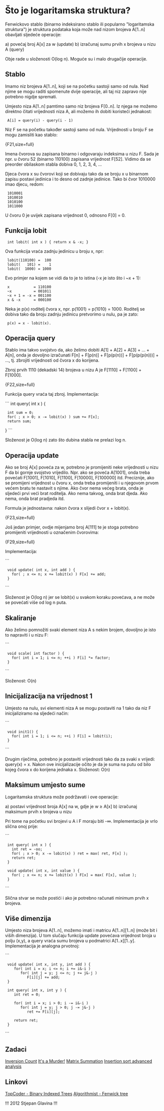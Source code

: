 = Što je logaritamska struktura? =

Fenwickovo stablo (binarno indeksirano stablo ili popularno "logaritamska struktura") je struktura podataka koja može nad nizom brojeva A[1..n] obavljati sljedeće operacije:

a) povećaj broj A[x] za w (update)
b) izračunaj sumu prvih x brojeva u nizu A (query)

Obje rade u složenosti O(log n).
Moguće su i malo drugačije operacije.

== Stablo ==

Imamo niz brojeva A[1..n], koji se na početku sastoji samo od nula. Nad njime se mogu raditi spomenute dvije operacije, ali taj niz zapravo nije potrebno nigdje spremati.

Umjesto niza A[1..n] pamtimo samo niz brojeva F[0..n]. Iz njega ne možemo direktno čitati vrijednosti niza A, ali možemo ih dobiti koristeći jednakost:

  A[i] = query(i) - query(i - 1)

Niz F se na početku također sastoji samo od nula. Vrijednosti u broju F se mogu zamisliti kao stablo:

{F21,size=full}

Imena čvorova su zapisana binarno i odgovaraju indeksima u nizu F. Sada je npr. u čvoru 52 (binarno 110100) zapisana vrijednost F[52].
Vidimo da se preorder obilaskom stabla dobiva 0, 1, 2, 3, 4, ...

Djeca čvora x su čvorovi koji se dobivaju tako da se broju x u binarnom zapisu postavi jedinica i to desno od zadnje jedinice.
Tako bi čvor 1010000 imao djecu, redom:

  1010001
  1010010
  1010100
  1011000

U čvoru 0 je uvijek zapisana vrijednost 0, odnosno F[0] = 0.

== Funkcija lobit ==

  int lobit( int x ) { return x & -x; }

Ova funkcija vraća zadnju jedinicu u broju x, npr:

  lobit(110100) =  100
  lobit(   101) =    1
  lobit(  1000) = 1000

Evo primjer na kojem se vidi da to je to istina (-x je isto što i ~x + 1):

  x           = 110100
  ~x          = 001011
  ~x + 1 = -x = 001100
  x & -x      = 000100 

Neka je p(x) roditelj čvora x, npr. p(1001) = p(1010) = 1000.
Roditelj se dobiva tako da broju zadnju jedinicu pretvorimo u nulu, pa je zato:

  p(x) = x - lobit(x).

== Operacija query ==

Stablo ima takvo svojstvo da, ako želimo dobiti A[1] + A[2] + A[3] + ... + A[n], onda je dovoljno izračunati F[n] + F[p(n)] + F[p(p(n))] + F[p(p(p(n)))] + ..., tj. zbrojiti vrijednosti od čvora x do korijena.

Zbroj prvih 1110 (dekadski 14) brojeva u nizu A je F[1110] + F[1100] + F[1000].

{F22,size=full}

Funkcija query vraća taj zbroj. Implementacija:

```
int query( int x ) {
  int sum = 0;
  for( ; x > 0; x -= lobit(x) ) sum += F[x];
  return sum;
}
```

Složenost je O(log n) zato što dubina stabla ne prelazi log n.

== Operacija update ==

Ako se broj A[x] poveća za w, potrebno je promijeniti neke vrijednosti u nizu F da bi gornje svojstvo vrijedilo. Npr. ako se poveća A[1001], onda treba povećati F[1001], F[1010], F[1100], F[10000], F[100000] itd.
Preciznije, ako se promijeni vrijednost u čvoru x, onda treba promijeniti i u njegovom prvom većem bratu te nastavit s njime. Ako čvor nema većeg brata, onda je sljedeći prvi veći brat roditelja. Ako nema takvog, onda brat djeda. Ako nema, onda brat pradjeda itd.

Formula je jednostavna: nakon čvora x slijedi čvor x + lobit(x).

{F23,size=full}

Još jedan primjer, ovdje mijenjamo broj A[111] te je stoga potrebno promijeniti vrijednosti u označenim čvorovima:

{F29,size=full}

Implementacija:

```
  void update( int x, int add ) {
    for( ; x <= n; x += lobit(x) ) F[x] += add;
  }
```

Složenost je O(log n) jer se lobit(x) u svakom koraku povećava, a ne može se povećati više od log n puta.

== Skaliranje ==

Ako želimo pomnožiti svaki element niza A s nekim brojem, dovoljno je isto to napraviti i u nizu F:

```
  void scale( int factor ) {
    for( int i = 1; i <= n; ++i ) F[i] *= factor;
  }
```

Složenost: O(n)

== Inicijalizacija na vrijednost 1 ==

Umjesto na nulu, svi elementi niza A se mogu postaviti na 1 tako da niz F inicijaliziramo na sljedeći način:

```
  void init1() {
    for( int i = 1; i <= n; ++i ) F[i] = lobit(i);
  }
```

Drugim riječima, potrebno je postaviti vrijednosti tako da za svaki x vrijedi: query(x) = x. Nakon ove inicijalizacije očito je da je suma na putu od bilo kojeg čvora x do korijena jednaka x.
Složenost: O(n)

== Maksimum umjesto sume ==

Logaritamska struktura može podržavati i ove operacije:

a) postavi vrijednost broja A[x] na w, gdje je w ≥ A[x]
b) izračunaj maksimum prvih x brojeva u nizu

Pri tome na početku svi brojevi u A i F moraju biti -∞.
Implementacija je vrlo slična onoj prije:

```
  int query( int x ) {
    int ret = -oo;
    for( ; x > 0; x -= lobit(x) ) ret = max( ret, F[x] );
    return ret;
  }

  void update( int x, int value ) {
    for( ; x <= n; x += lobit(x) ) F[x] = max( F[x], value );
  }
```

Slična stvar se može postići i ako je potrebno računati minimum prvih x brojeva.

== Više dimenzija ==

Umjesto niza brojeva A[1..n], možemo imati i matricu A[1..n][1..n] (može bit i viših dimenzija). U tom slučaju funkcija update povećava vrijednost broja u polju (x,y), a query vraća sumu brojeva u podmatrici A[1..x][1..y].
Implementacija je analogna prvotnoj:

```
  void update( int x, int y, int add ) {
     for( int i = x; i <= n; i += i&-i )
        for( int j = y; j <= n; j += j&-j )
           F[i][j] += add;
  }
  
  int query( int x, int y ) {
     int ret = 0;
  
     for( int i = x; i > 0; i -= i&-i )
        for( int j = y; j > 0; j -= j&-j )
           ret += F[i][j];
  
     return ret;
  }
```

== Zadaci ==

[[http://www.spoj.pl/problems/INVCNT/ | Inversion Count]]
[[http://www.spoj.pl/problems/DCEPC206/ | It's a Murder!]]
[[http://www.spoj.pl/problems/MATSUM/ | Matrix Summation]]
[[https://www.hackerrank.com/challenges/insertion-sort | Insertion sort advanced analysis]]


== Linkovi ==

[[http://community.topcoder.com/tc?module=Static&d1=tutorials&d2=binaryIndexedTrees | TopCoder - Binary Indexed Trees]]
[[http://www.algorithmist.com/index.php/Fenwick_tree | Algorithmist - Fenwick tree]]

!!!
2012 Stjepan Glavina
!!!

